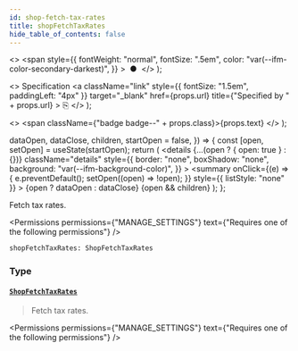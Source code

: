 ```yaml
---
id: shop-fetch-tax-rates
title: shopFetchTaxRates
hide_table_of_contents: false
---
```


  <>
    <span
      style={{
        fontWeight: "normal",
        fontSize: ".5em",
        color: "var(--ifm-color-secondary-darkest)",
      }}
    >
      &nbsp;●&nbsp;
    </span>
  </>
);

  <>
    Specification
    <a
      className="link"
      style={{ fontSize: "1.5em", paddingLeft: "4px" }}
      target="\_blank"
      href={props.url}
      title={"Specified by " + props.url}
    >
      ⎘
    </a>
  </>
);

  <>
    <span className={"badge badge--" + props.class}>{props.text}</span>
  </>
);


  dataOpen,
  dataClose,
  children,
  startOpen = false,
}) => {
  const [open, setOpen] = useState(startOpen);
  return (
    <details
      {...(open ? { open: true } : {})}
      className="details"
      style={{
        border: "none",
        boxShadow: "none",
        background: "var(--ifm-background-color)",
      }}
    >
      <summary
        onClick={(e) => {
          e.preventDefault();
          setOpen((open) => !open);
        }}
        style={{ listStyle: "none" }}
      >
        {open ? dataOpen : dataClose}
      </summary>
      {open && children}
    </details>
  );
};

<Badge
  class="warning"
  text="DEPRECATED: \n\nDEPRECATED: this mutation will be removed in Saleor 4.0."
/>

Fetch tax rates.

<Permissions
  permissions={"MANAGE_SETTINGS"}
  text={"Requires one of the following permissions"}
/>

```graphql
shopFetchTaxRates: ShopFetchTaxRates
```

### Type

#### [`ShopFetchTaxRates`](../../../api-reference/miscellaneous/objects/shop-fetch-tax-rates) <Badge class="secondary" text="object"/>

> Fetch tax rates.

<Permissions
  permissions={"MANAGE_SETTINGS"}
  text={"Requires one of the following permissions"}
/>

